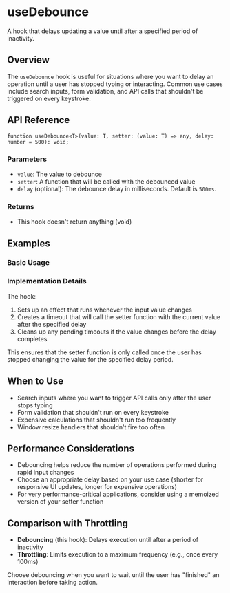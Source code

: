 
<Meta of={UseDebounceStories} />

# useDebounce

A hook that delays updating a value until after a specified period of inactivity.

## Overview

The `useDebounce` hook is useful for situations where you want to delay an operation until a user has stopped typing or interacting. Common use cases include search inputs, form validation, and API calls that shouldn't be triggered on every keystroke.

## API Reference

```tsx
function useDebounce<T>(value: T, setter: (value: T) => any, delay: number = 500): void;
```

### Parameters

- `value`: The value to debounce
- `setter`: A function that will be called with the debounced value
- `delay` (optional): The debounce delay in milliseconds. Default is `500ms`.

### Returns

- This hook doesn't return anything (void)

## Examples

### Basic Usage

<Canvas of={UseDebounceStories.Example} />

### Implementation Details

The hook:

1. Sets up an effect that runs whenever the input value changes
2. Creates a timeout that will call the setter function with the current value after the specified delay
3. Cleans up any pending timeouts if the value changes before the delay completes

This ensures that the setter function is only called once the user has stopped changing the value for the specified delay period.

## When to Use

- Search inputs where you want to trigger API calls only after the user stops typing
- Form validation that shouldn't run on every keystroke
- Expensive calculations that shouldn't run too frequently
- Window resize handlers that shouldn't fire too often

## Performance Considerations

- Debouncing helps reduce the number of operations performed during rapid input changes
- Choose an appropriate delay based on your use case (shorter for responsive UI updates, longer for expensive operations)
- For very performance-critical applications, consider using a memoized version of your setter function

## Comparison with Throttling

- **Debouncing** (this hook): Delays execution until after a period of inactivity
- **Throttling**: Limits execution to a maximum frequency (e.g., once every 100ms)

Choose debouncing when you want to wait until the user has "finished" an interaction before taking action.
